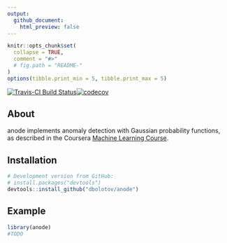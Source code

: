 ```yaml
---
output:
  github_document:
    html_preview: false
---
```


<!-- README.md is generated from README.Rmd. Please edit that file -->


```r
knitr::opts_chunk$set(
  collapse = TRUE,
  comment = "#>"
  # fig.path = "README-"
)
options(tibble.print_min = 5, tibble.print_max = 5)
```

[![Travis-CI Build Status](https://travis-ci.org/dbolotov/anode.svg?branch=master)](https://travis-ci.org/dbolotov/anode)[![codecov](https://codecov.io/github/codecov/example-r/branch/master/graphs/badge.svg)](https://codecov.io/github/codecov/example-r)

## About

anode implements anomaly detection with Gaussian probability functions, as described in the Coursera [Machine Learning Course](https://www.coursera.org/learn/machine-learning).


## Installation

```r
# Development version from GitHub:
# install.packages("devtools")
devtools::install_github("dbolotov/anode")
```


## Example

```r
library(anode)
#TODO
```
